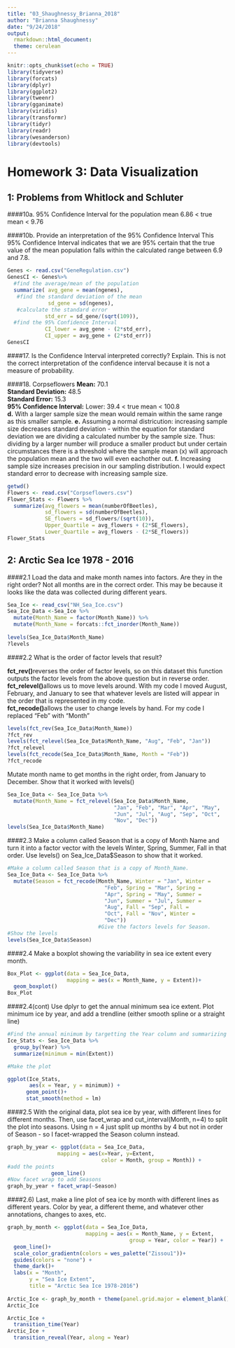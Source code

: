```yaml
---
title: "03_Shaughnessy_Brianna_2018"
author: "Brianna Shaughnessy"
date: "9/24/2018"
output:
  rmarkdown::html_document:
  theme: cerulean
---
```


```r
knitr::opts_chunk$set(echo = TRUE)
library(tidyverse)
library(forcats)
library(dplyr)
library(ggplot2)
library(tweenr)
library(gganimate)
library(viridis)
library(transformr)
library(tidyr)
library(readr)
library(wesanderson)
library(devtools)
```

# Homework 3: Data Visualization

## 1: Problems from Whitlock and Schluter

####10a. 95% Confidence Interval for the population mean
6.86 < true mean < 9.76

####10b. Provide an interpretation of the 95% Confidence Interval
This 95% Confidence Interval indicates that we are 95% certain that the true value of the mean population falls within the calculated range between 6.9 and 7.8.

```r
Genes <- read.csv("GeneRegulation.csv")
GenesCI <- Genes%>%
  #find the average/mean of the population
  summarize( avg_gene = mean(ngenes),
   #find the standard deviation of the mean         
             sd_gene = sd(ngenes),
   #calculate the standard error
            std_err = sd_gene/(sqrt(109)),
  #find the 95% Confidence Interval
            CI_lower = avg_gene - (2*std_err),
            CI_upper = avg_gene + (2*std_err))
GenesCI
```

####17. Is the Confidence Interval interpreted correctly? Explain.
This is not the correct interpretation of the confidence interval because it is not a measure of probability. 

####18. Corpseflowers
**Mean:** 70.1  
**Standard Deviation:** 48.5  
**Standard Error:** 15.3  
**95% Confidence Interval:** Lower: 39.4 < true mean < 100.8  
**d.** With a larger sample size the mean would remain within the same range as this smaller sample.
**e.** Assuming a normal districution: increasing sample size decreases standard deviation - within the equation for standard deviation we are dividing a calculated number by the sample size. Thus: dividing by a larger number will produce a smaller product but under certain circumstances there is a threshold where the sample mean (x) will approach the population mean and the two will even eachother out. 
**f.** Increasing sample size increases precision in our sampling distribution. I would expect standard error to decrease with increasing sample size.

```r
getwd()
Flowers <- read.csv("Corpseflowers.csv")
Flower_Stats <- Flowers %>%
  summarize(avg_flowers = mean(numberOfBeetles),
            sd_flowers = sd(numberOfBeetles),
            SE_flowers = sd_flowers/(sqrt(10)),
            Upper_Quartile = avg_flowers + (2*SE_flowers),
            Lower_Quartile = avg_flowers - (2*SE_flowers))
Flower_Stats
```

## 2: Arctic Sea Ice 1978 - 2016
####2.1 Load the data and make month names into factors. Are they in the right order?
Not all months are in the correct order. This may be because it looks like the data was collected during different years.

```r
Sea_Ice <- read_csv("NH_Sea_Ice.csv")
Sea_Ice_Data <-Sea_Ice %>%
  mutate(Month_Name = factor(Month_Name)) %>%
  mutate(Month_Name = forcats::fct_inorder(Month_Name))
  
levels(Sea_Ice_Data$Month_Name)
?levels
```

####2.2 What is the order of factor levels that result?

**fct_rev()**reverses the order of factor levels, so on this dataset this function outputs the factor levels from the above question but in reverse order.  
**fct_relevel()**allows us to move levels around. With my code I moved August, February, and January to see that whatever levels are listed will appear in the order that is represented in my code.  
**fct_recode()**allows the user to change levels by hand. For my code I replaced "Feb" with "Month"  


```r
levels(fct_rev(Sea_Ice_Data$Month_Name))
?fct_rev
levels(fct_relevel(Sea_Ice_Data$Month_Name, "Aug", "Feb", "Jan"))
?fct_relevel
levels(fct_recode(Sea_Ice_Data$Month_Name, Month = "Feb"))
?fct_recode
```

Mutate month name to get months in the right order, from January to December. Show that it worked with levels()

```r
Sea_Ice_Data <- Sea_Ice_Data %>%
  mutate(Month_Name = fct_relevel(Sea_Ice_Data$Month_Name,
                                  "Jan", "Feb", "Mar", "Apr", "May",
                                  "Jun", "Jul", "Aug", "Sep", "Oct",
                                  "Nov", "Dec"))
levels(Sea_Ice_Data$Month_Name)
```


####2.3 Make a column called Season that is a copy of Month Name and turn it into a factor vector with the levels Winter, Spring, Summer, Fall in that order. Use levels() on Sea_Ice_Data$Season to show that it worked.

```r
#Make a column called Season that is a copy of Month_Name.
Sea_Ice_Data <- Sea_Ice_Data %>%
  mutate(Season = fct_recode(Month_Name, Winter = "Jan", Winter =
                               "Feb", Spring = "Mar", Spring =
                               "Apr", Spring = "May", Summer = 
                               "Jun", Summer = "Jul", Summer = 
                               "Aug", Fall = "Sep", Fall =
                               "Oct", Fall = "Nov", Winter =
                               "Dec")) 
                             #Give the factors levels for Season.
#Show the levels
levels(Sea_Ice_Data$Season)
```

####2.4 Make a boxplot showing the variability in sea ice extent every month.

```r
Box_Plot <- ggplot(data = Sea_Ice_Data,
                   mapping = aes(x = Month_Name, y = Extent))+
  geom_boxplot()
Box_Plot
```


####2.4(cont) Use dplyr to get the annual minimum sea ice extent. Plot minimum ice by year, and add a trendline (either smooth spline or a straight line)

```r

#Find the annual minimum by targetting the Year column and summarizing the minimum of Extent grouped by year
Ice_Stats <- Sea_Ice_Data %>%
  group_by(Year) %>%
  summarize(minimum = min(Extent))

#Make the plot

ggplot(Ice_Stats,
       aes(x = Year, y = minimum)) +
      geom_point()+
      stat_smooth(method = lm)
```

####2.5 With the original data, plot sea ice by year, with different lines for different months. Then, use facet_wrap and cut_interval(Month, n=4) to split the plot into seasons.
  Using n = 4 just split up months by 4 but not in order of Season - so I facet-wrapped the Season column instead.

```r

graph_by_year <- ggplot(data = Sea_Ice_Data,
                mapping = aes(x=Year, y=Extent, 
                              color = Month, group = Month)) +
#add the points
              geom_line()
#Now facet wrap to add Seasons
graph_by_year + facet_wrap(~Season)
```


####2.6) Last, make a line plot of sea ice by month with different lines as different years. Color by year, a different theme, and whatever other annotations, changes to axes, etc. 

```r
graph_by_month <- ggplot(data = Sea_Ice_Data,
                         mapping = aes(x = Month_Name, y = Extent, 
                                       group = Year, color = Year)) +
  geom_line()+
  scale_color_gradientn(colors = wes_palette("Zissou1"))+
  guides(colors = "none") +
  theme_dark()+
  labs(x = "Month",
       y = "Sea Ice Extent",
       title = "Arctic Sea Ice 1978-2016")
  
Arctic_Ice <- graph_by_month + theme(panel.grid.major = element_blank())
Arctic_Ice
```

```r
Arctic_Ice +
  transition_time(Year)
Arctic_Ice +
  transition_reveal(Year, along = Year)
```